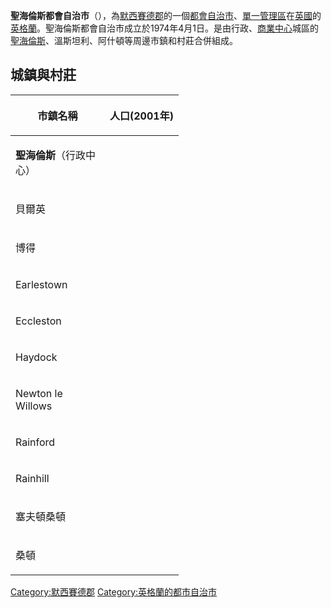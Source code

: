 {{Infobox City
|chinese_name = 聖海倫斯都會自治市
|official_name = Metropolitan Borough of St Helens
|image_skyline = St Helens Town Hall.jpg
|image_caption = 聖海倫斯為政商中心
|image_map = EnglandStHelens.png
|map_caption = 聖海倫斯都會自治市的位置圖
|subdivision_type = [[國家|國家]]
|subdivision_name = [[英國|英國]]
|subdivision_type1 = [[英格蘭區域|英格蘭區域]]
|subdivision_name1 = [[西北英格蘭|西北英格蘭]]
|subdivision_type2 = [[都市郡|都市郡]]
|subdivision_name2 = [[默西賽德郡|默西賽德郡]]
|found_date = 
|area_magnitude =
|area_total = 153.1   
|area_urban =  
|area_metro  =  
|population_as_of  = 2007年
|population_total = 276,200  
|population_metro  = 
|population_urban = 
|population_density = 1804 
|website = [http://www.sefton.gov.uk/ www.sefton.gov.uk]
}}

'''聖海倫斯都會自治市'''（{{lang-en|Metropolitan Borough of St Helens}}），為[[默西賽德郡|默西賽德郡]]的一個[[都會自治市|都會自治市]]、[[單一管理區|單一管理區]]在[[英國|英國]]的[[英格蘭|英格蘭]]。聖海倫斯都會自治市成立於1974年4月1日。是由行政、[[商業中心|商業中心]]城區的[[聖海倫斯|聖海倫斯]]、溫斯坦利、阿什頓等周邊市鎮和村莊合併組成。



==城鎮與村莊==


{| class="wikitable sortable" style="text-align:right; font-size:95%;"
!width="135px"| 市鎮名稱
! 人口(2001年) 
|-
|align="left"| '''聖海倫斯'''（行政中心）
| {{nts|102,629}}  
|-
|align="left"| 貝爾英
| {{nts|06,554}}
|-
|align="left"| 博得
| {{nts|02,283}} 
|-
|align="left"| Earlestown 
| {{nts|10,274}} 
|-
|align="left"| Eccleston
| {{nts|10,528}}
|-
|align="left"| Haydock
| {{nts|11,962}}
|-
|align="left"| Newton le Willows
| {{nts|21,000}}
|-
|align="left"| Rainford
| {{nts|08,344}}
|-
|align="left"| Rainhill
| {{nts|11,913}}
|-
|align="left"| 塞夫頓桑頓
| {{nts|772}}
|-
|align="left"| 桑頓
| {{nts|02,262}}
|}


{{DEFAULTSORT:St Helens}}
[[Category:默西賽德郡|Category:默西賽德郡]]
[[Category:英格蘭的都市自治市|Category:英格蘭的都市自治市]]
